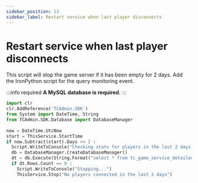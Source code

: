 ```yaml
---
sidebar_position: 13
sidebar_label: Restart service when last player disconnects
---
```


# Restart service when last player disconnects

This script will stop the game server if it has been empty for 2 days. Add the IronPython script for the query monitoring event.

:::info required
**A MySQL database is required.**
:::

```python
import clr
clr.AddReference('TCAdmin.SDK')
from System import DateTime, String
from TCAdmin.SDK.Database import DatabaseManager
 
now = DateTime.UtcNow
start = ThisService.StartTime
if now.Subtract(start).Days >= 2 :
  Script.WriteToConsole("Checking stats for players in the last 2 days...")
  db = DatabaseManager.CreateDatabaseManager()
  dt = db.Execute(String.Format("select * from tc_game_service_detailed_stats where service_id={0} and players > 0 and detailed_date >= ( CURDATE() - INTERVAL 2 DAY )", ThisService.ServiceId))
  if dt.Rows.Count == 0 :
    Script.WriteToConsole("Stopping...")
    ThisService.Stop("No players connected in the last 2 days")
```
